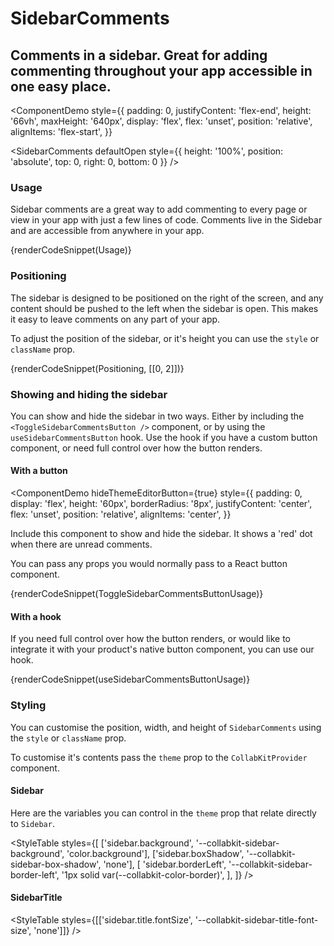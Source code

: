 
# SidebarComments

## Comments in a sidebar. Great for adding commenting throughout your app accessible in one easy place.

<ComponentDemo
  style={{
    padding: 0,
    justifyContent: 'flex-end',
    height: '66vh',
    maxHeight: '640px',
    display: 'flex',
    flex: 'unset',
    position: 'relative',
    alignItems: 'flex-start',
  }}
>
  <SidebarComments
    defaultOpen
    style={{ height: '100%', position: 'absolute', top: 0, right: 0, bottom: 0 }}
  />
</ComponentDemo>

### Usage

Sidebar comments are a great way to add commenting to every page or view in your app with just a few lines of code. Comments live in the Sidebar and are accessible from anywhere in your app.

{renderCodeSnippet(Usage)}

### Positioning

The sidebar is designed to be positioned on the right of the screen, and any content should be pushed to the left when the sidebar is open. This makes it easy to leave comments on any part of your app.

To adjust the position of the sidebar, or it's height you can use the `style` or `className` prop.

{renderCodeSnippet(Positioning, [[0, 2]])}

### Showing and hiding the sidebar

You can show and hide the sidebar in two ways. Either by including the `<ToggleSidebarCommentsButton />` component, or by using the `useSidebarCommentsButton` hook. Use the hook if you have a custom button component, or need full control over how the button renders.

#### With a button

<ComponentDemo
  hideThemeEditorButton={true}
  style={{
    padding: 0,
    display: 'flex',
    height: '60px',
    borderRadius: '8px',
    justifyContent: 'center',
    flex: 'unset',
    position: 'relative',
    alignItems: 'center',
  }}
>
  <div style={{ position: 'absolute', top: 12, left: 12 }}>
    <ToggleSidebarCommentsButton />
  </div>
</ComponentDemo>

Include this component to show and hide the sidebar. It shows a 'red' dot when there are unread comments.

You can pass any props you would normally pass to a React button component.

{renderCodeSnippet(ToggleSidebarCommentsButtonUsage)}

#### With a hook

If you need full control over how the button renders, or would like to integrate it with your product's native button component, you can use our hook.

{renderCodeSnippet(useSidebarCommentsButtonUsage)}

### Styling

You can customise the position, width, and height of `SidebarComments` using the `style` or `className` prop.

To customise it's contents pass the `theme` prop to the `CollabKitProvider` component.

#### Sidebar

Here are the variables you can control in the `theme` prop that relate directly to `Sidebar`.

<StyleTable
  styles={[
    ['sidebar.background', '--collabkit-sidebar-background', 'color.background'],
    ['sidebar.boxShadow', '--collabkit-sidebar-box-shadow', 'none'],
    [
      'sidebar.borderLeft',
      '--collabkit-sidebar-border-left',
      '1px solid var(--collabkit-color-border)',
    ],
  ]}
/>

#### SidebarTitle

<StyleTable styles={[['sidebar.title.fontSize', '--collabkit-sidebar-title-font-size', 'none']]} />
